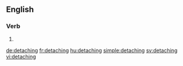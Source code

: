 ==English==

===Verb===
{{head|en}}

# {{present participle of|detach|lang=en}}

[[de:detaching]]
[[fr:detaching]]
[[hu:detaching]]
[[simple:detaching]]
[[sv:detaching]]
[[vi:detaching]]